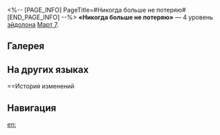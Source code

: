 <%-- [PAGE_INFO]
PageTitle=#Никогда больше не потеряю#
[END_PAGE_INFO] --%>
{{Эйдолон Инфобокс
|Название         = Никогда больше не потеряю
|Изображение      = Эйдолон Никогда больше не потеряю.png
|Персонаж         = Март 7 (Сохранение)
|Уровень          = 4
|Длительность     = 
|Описание         = Количество возможных срабатываний {{Доп эффект|контратаки}} за ход, описанной в таланте персонажа, увеличивается на 1. Наносимый {{Доп эффект|контратакой}} урон повышается на 30% от защиты Март 7.
|Свойство1        = 
|Масштабирование1 = 
}}
'''«Никогда больше не потеряю»''' — 4 уровень [[эйдолон]]а [[Март 7]].

==Галерея==
{{Галерея|position=left|captionalign=center
|Персонаж Март 7 (Сохранение) Эйдолон 4.png|Осколок Эйдолона
}}

==На других языках==
{{На других языках
|en   = Never Forfeit Again
|zhs  = 不愿再失去
|zht  = 不願再失去
|ja   = もう{{Rubi|失|うしな}}いたくない
|ko   = 더 이상 잃기 싫어
|es   = No quiero perder
|fr   = Ne plus jamais abandonner
|ru   = Никогда больше не потеряю
|th   = Never Forfeit Again
|vi   = Không Muốn Mất Lần Nữa
|de   = Ich will nicht verlieren
|id   = Never Forfeit Again
|pt   = Nunca se Renda de Novo
}}

==История изменений
{{История изменений|3.5}}

==Навигация==
{{Навык Навбокс|Март 7 (Сохранение)}}

[[en:]]